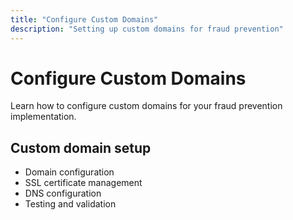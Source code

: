 ```yaml
---
title: "Configure Custom Domains"
description: "Setting up custom domains for fraud prevention"
---
```


# Configure Custom Domains

Learn how to configure custom domains for your fraud prevention implementation.

## Custom domain setup

- Domain configuration
- SSL certificate management
- DNS configuration
- Testing and validation
